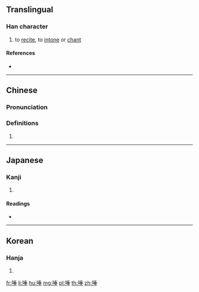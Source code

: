 {{character info/new}}
==Translingual==

===Han character===
{{Han char|rn=30|rad=口|as=08|sn=11|four=65053|canj=RQKQ|ids=⿰口奉}}

# to [[recite]], to [[intone]] or [[chant]]

====References====
* {{Han ref|kx=0193.100|dkj=03754|dj=0413.210|hdz=10635.110|uh=552A|ud=21802|bh=D477|bd=54391}}

----

==Chinese==
{{zh-forms}}

===Pronunciation===
{{zh-pron
|m=fěng,běng
|c=fung2,baang6
|mc=y
|oc=y
|ma=
|cat=v
}}

===Definitions===
{{zh-hanzi}}

# {{rfdef|lang=zh}}

----

==Japanese==

===Kanji===
{{ja-kanji|grade=|rs=口08}}

# {{defn|lang=ja|sort=口08}}

====Readings====
* {{ja-readings|on=[[ほう]] (hō), [[ほ]] (ho), [[ぶ]] (bu)|kun=[[おおごえ]] (oogoe)}}

----

==Korean==

===Hanja===
{{ko-hanja|hangeul=봉|rv=bong|mr=pong}}

# {{defn|lang=ko|sort=口08}}

[[fr:唪]]
[[li:唪]]
[[hu:唪]]
[[mg:唪]]
[[pl:唪]]
[[th:唪]]
[[zh:唪]]